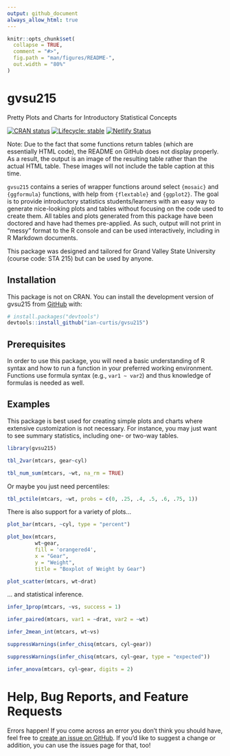 ```yaml
---
output: github_document
always_allow_html: true
---
```


<!-- README.md is generated from README.Rmd. Please edit that file -->

```r
knitr::opts_chunk$set(
  collapse = TRUE,
  comment = "#>",
  fig.path = "man/figures/README-",
  out.width = "80%"
)
```

# gvsu215

Pretty Plots and Charts for Introductory Statistical Concepts

<!-- badges: start -->
[![CRAN status](https://www.r-pkg.org/badges/version/gvsu215)](https://CRAN.R-project.org/package=gvsu215)
[![Lifecycle: stable](https://img.shields.io/badge/lifecycle-stable-brightgreen.svg)](https://lifecycle.r-lib.org/articles/stages.html#stable)
[![Netlify Status](https://api.netlify.com/api/v1/badges/2866996e-ff21-439d-9d53-f79319b52d97/deploy-status)](https://app.netlify.com/sites/transcendent-starlight-07ae23/deploys)
<!-- badges: end -->

Note: Due to the fact that some functions return tables (which are essentially HTML code), the README on GitHub does not display properly. As a result, the output is an image of the resulting table rather than the actual HTML table. These images will not include the table caption at this time.

`gvsu215` contains a series of wrapper functions around select `{mosaic}` and `{ggformula}` functions, with help from `{flextable}` and `{ggplot2}`. The goal is to provide introductory statistics students/learners with an easy way to generate nice-looking plots and tables without focusing on the code used to create them. All tables and plots generated from this package have been doctored and have had themes pre-applied. As such, output will not print in "messy" format to the R console and can be used interactively, including in R Markdown documents.

This package was designed and tailored for Grand Valley State University (course code: STA 215) but can be used by anyone.

## Installation

This package is not on CRAN. You can install the development version of gvsu215 from [GitHub](https://github.com/ian-curtis/gvsu215) with:

``` r
# install.packages("devtools")
devtools::install_github("ian-curtis/gvsu215")
```

## Prerequisites

In order to use this package, you will need a basic understanding of R syntax and how to run a function in your preferred working environment. Functions use formula syntax (e.g., `var1 ~ var2`) and thus knowledge of formulas is needed as well.

## Examples

This package is best used for creating simple plots and charts where extensive customization is not necessary. For instance, you may just want to see summary statistics, including one- or two-way tables.

```r
library(gvsu215)
```

```r
tbl_2var(mtcars, gear~cyl)
```

```r
tbl_num_sum(mtcars, ~wt, na_rm = TRUE)
```

Or maybe you just need percentiles:

```r
tbl_pctile(mtcars, ~wt, probs = c(0, .25, .4, .5, .6, .75, 1))
```

There is also support for a variety of plots...

```r
plot_bar(mtcars, ~cyl, type = "percent")

plot_box(mtcars, 
         wt~gear, 
         fill = 'orangered4', 
         x = "Gear", 
         y = "Weight", 
         title = "Boxplot of Weight by Gear")

plot_scatter(mtcars, wt~drat)
```

... and statistical inference.

```r
infer_1prop(mtcars, ~vs, success = 1)
```

```r
infer_paired(mtcars, var1 = ~drat, var2 = ~wt)
```

```r
infer_2mean_int(mtcars, wt~vs)
```

```r
suppressWarnings(infer_chisq(mtcars, cyl~gear))
```

```r
suppressWarnings(infer_chisq(mtcars, cyl~gear, type = "expected"))
```

```r
infer_anova(mtcars, cyl~gear, digits = 2)
```

# Help, Bug Reports, and Feature Requests

Errors happen! If you come across an error you don't think you should have, feel free to [create an issue on GitHub](https://github.com/ian-curtis/gvsu215/issues). If you'd like to suggest a change or addition, you can use the issues page for that, too!


